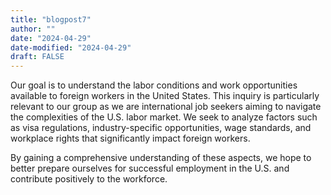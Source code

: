 ```yaml
---
title: "blogpost7"
author: ""
date: "2024-04-29"
date-modified: "2024-04-29"
draft: FALSE
---
```


Our goal is to understand the labor conditions and work opportunities available to foreign workers in the United States. This inquiry is particularly relevant to our group as we are international job seekers aiming to navigate the complexities of the U.S. labor market. We seek to analyze factors such as visa regulations, industry-specific opportunities, wage standards, and workplace rights that significantly impact foreign workers.

By gaining a comprehensive understanding of these aspects, we hope to better prepare ourselves for successful employment in the U.S. and contribute positively to the workforce.